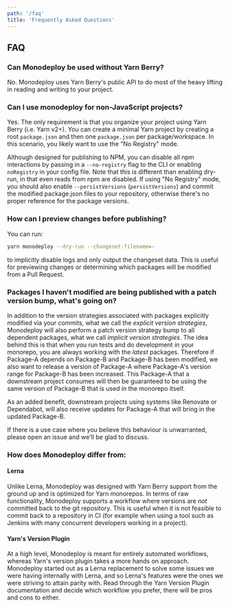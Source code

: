 ```yaml
---
path: '/faq'
title: 'Frequently Asked Questions'
---
```


## FAQ

### Can Monodeploy be used without Yarn Berry?

No. Monodeploy uses Yarn Berry's public API to do most of the heavy lifting in reading and writing to your project.

### Can I use monodeploy for non-JavaScript projects?

Yes. The only requirement is that you organize your project using Yarn Berry (i.e. Yarn v2+). You can create a minimal Yarn project by creating a root `package.json` and then one `package.json` per package/workspace. In this scenario, you likely want to use the "No Registry" mode.

Although designed for publishing to NPM, you can disable all npm interactions by passing in a `--no-registry` flag to the CLI or enabling `noRegistry` in your config file. Note that this is different than enabling dry-run, in that even reads from npm are disabled. If using "No Registry" mode, you should also enable `--persistVersions` (`persistVersions`) and commit the modified package.json files to your repository, otherwise there's no proper reference for the package versions.

### How can I preview changes before publishing?

You can run:

```bash
yarn monodeploy --dry-run --changeset-filename=-
```

to implicitly disable logs and only output the changeset data. This is useful for previewing changes or determining which packages will be modified from a Pull Request.

### Packages I haven't modified are being published with a patch version bump, what's going on?

In addition to the version strategies associated with packages explicitly modified via your commits, what we call the _explicit version strategies_, Monodeploy will also perform a patch version strategy bump to all dependent packages, what we call _implicit version strategies_. The idea behind this is that when you run tests and do development in your monorepo, you are always working with the _latest_ packages. Therefore if Package-A depends on Package-B and Package-B has been modified, we also want to release a version of Package-A where Package-A's version range for Package-B has been increased. This Package-A that a downstream project consumes will then be guaranteed to be using the same version of Package-B that is used in the monorepo itself.

As an added benefit, downstream projects using systems like Renovate or Dependabot, will also receive updates for Package-A that will bring in the updated Package-B.

If there is a use case where you believe this behaviour is unwarranted, please open an issue and we'll be glad to discuss.

### How does Monodeploy differ from:

#### Lerna

Unlike Lerna, Monodeploy was designed with Yarn Berry support from the ground up and is optimized for Yarn monorepos. In terms of raw functionality, Monodeploy supports a workflow where versions are _not_ committed back to the git repository. This is useful when it is not feasible to commit back to a repository in CI (for example when using a tool such as Jenkins with many concurrent developers working in a project).

#### Yarn's Version Plugin

At a high level, Monodeploy is meant for entirely automated workflows, whereas Yarn's version plugin takes a more hands on approach. Monodeploy started out as a Lerna replacement to solve some issues we were having internally with Lerna, and so Lerna's features were the ones we were striving to attain parity with. Read through the Yarn Version Plugin documentation and decide which workflow you prefer, there will be pros and cons to either.
